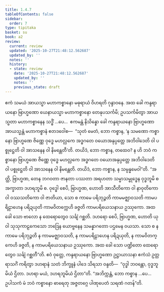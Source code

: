```yaml
---
title: 1.4.7
tableOfContents: false
sidebar:
  order: 7
type: tipitaka
basket: su
book: a2
review:
  current: review
  updated: '2025-10-27T21:48:12.562687'
  updated_by: ''
  notes: ''
  history:
  - state: review
    date: '2025-10-27T21:48:12.562687'
    updated_by: ''
    notes: ''
    previous_state: draft
---
```



<ReviewStatus review={frontmatter.review} showDetails={true} />

<HypothesisAnnotation frontmatter={frontmatter} />

<DynamicBreadcrumb />

<Division number="39" book="a2" e="ch" v="15" p="68">

<Paragraph number="95" book="a2">
ဧကံ သမယံ အာယသ္မာ မဟာကစ္စာနော မဓုရာယံ ဝိဟရတိ ဂုန္ဒာဝနေ. အထ ခေါ ကန္ဒရာယနော ဗြာဟ္မဏော ယေနာယသ္မာ မဟာကစ္စာနော တေနုပသင်္ကမိ; ဥပသင်္ကမိတွာ အာယသ္မတာ မဟာကစ္စာနေန သဒ္ဓိံ …ပေ…  ဧကမန္တံ နိသိန္နော ခေါ ကန္ဒရာယနော ဗြာဟ္မဏော အာယသ္မန္တံ မဟာကစ္စာနံ ဧတဒဝေါစ—  “သုတံ မေတံ, ဘော ကစ္စာန, ‘န သမဏော ကစ္စာနော ဗြာဟ္မဏေ ဇိဏ္ဏေ ဝုဒ္ဓေ မဟလ္လကေ အဒ္ဓဂတေ ဝယောအနုပ္ပတ္တေ အဘိဝါဒေတိ ဝါ ပစ္စုဋ္ဌေတိ ဝါ အာသနေန ဝါ နိမန္တေတီ’တိ. တယိဒံ, ဘော ကစ္စာန, တထေဝ? န ဟိ ဘဝံ ကစ္စာနော ဗြာဟ္မဏေ ဇိဏ္ဏေ ဝုဒ္ဓေ မဟလ္လကေ အဒ္ဓဂတေ ဝယောအနုပ္ပတ္တေ အဘိဝါဒေတိ ဝါ ပစ္စုဋ္ဌေတိ ဝါ အာသနေန ဝါ နိမန္တေတိ. တယိဒံ, ဘော ကစ္စာန, န သမ္ပန္နမေဝါ”တိ.
</Paragraph>

<Paragraph number="96" book="a2">
“အတ္ထိ, ဗြာဟ္မဏ, တေန ဘဂဝတာ ဇာနတာ ပဿတာ အရဟတာ သမ္မာသမ္ဗုဒ္ဓေန ဝုဒ္ဓဘူမိ စ အက္ခာတာ ဒဟရဘူမိ စ. ဝုဒ္ဓေါ စေပိ, ဗြာဟ္မဏ, ဟောတိ အာသီတိကော ဝါ နာဝုတိကော ဝါ ဝဿသတိကော ဝါ ဇာတိယာ, သော စ ကာမေ ပရိဘုဉ္ဇတိ ကာမမဇ္ဈာဝသတိ ကာမပရိဠာဟေန ပရိဍယှတိ ကာမဝိတက္ကေဟိ ခဇ္ဇတိ ကာမပရိယေသနာယ ဥဿုကော. အထ ခေါ သော ဗာလော န ထေရောတွေဝ သင်္ချံ ဂစ္ဆတိ. ဒဟရော စေပိ, ဗြာဟ္မဏ, ဟောတိ ယုဝါ သုသုကာဠကေသော ဘဒြေန ယောဗ္ဗနေန သမန္နာဂတော ပဌမေန ဝယသာ. သော စ န ကာမေ ပရိဘုဉ္ဇတိ န ကာမမဇ္ဈာဝသတိ, န ကာမပရိဠာဟေန ပရိဍယှတိ, န ကာမဝိတက္ကေဟိ ခဇ္ဇတိ, န ကာမပရိယေသနာယ ဥဿုကော. အထ ခေါ သော ပဏ္ဍိတော ထေရောတွေဝ သင်္ချံ ဂစ္ဆတီ”တိ.
</Paragraph>

<Paragraph number="97" book="a2">
ဧဝံ ဝုတ္တေ, ကန္ဒရာယနော ဗြာဟ္မဏော ဥဋ္ဌာယာသနာ ဧကံသံ ဥတ္တရာသင်္ဂံ ကရိတွာ ဒဟရာနံ သတံ ဘိက္ခူနံ ပါဒေ သိရသာ ဝန္ဒတိ—  “ဝုဒ္ဓါ ဘဝန္တော, ဝုဒ္ဓဘူမိယံ ဌိတာ. ဒဟရာ မယံ, ဒဟရဘူမိယံ ဌိတာ”တိ.
</Paragraph>

<Paragraph number="98" book="a2">
“အဘိက္ကန္တံ, ဘော ကစ္စာန …ပေ…  ဥပါသကံ မံ ဘဝံ ကစ္စာနော ဓာရေတု အဇ္ဇတဂ္ဂေ ပါဏုပေတံ သရဏံ ဂတန်”တိ.
</Paragraph>
</Division>